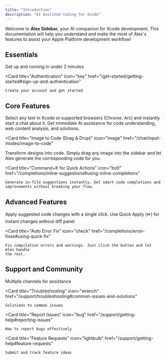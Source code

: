 ```yaml
---
title: "Introduction"
description: "AI Assisted Coding for Xcode"
---
```


Welcome to **Alex Sidebar**, your AI companion for Xcode development. This documentation will help you understand and make the most of Alex's features to assist your Apple Platform development workflow!

## Essentials

<CardGroup cols={2}>
  <Card
    title="Install & Setup"
    icon="rocket"
    href="/get-started/getting-started#installation"
  >
    Get up and running in under 2 minutes
  </Card>

  <Card
    title="Authentication"
    icon="key"
    href="/get-started/getting-started#sign-up-and-authentication"
  >
    Create your account and get started
  </Card>
</CardGroup>

## Core Features

<CardGroup cols={2}>
  <Card 
    title="Command+L to Chat" 
    icon="message-bot"
    href="/chat/overview#quick-actions"
  >
    Select any text in Xcode or supported browsers (Chrome, Arc) and instantly start a chat about it. Get immediate AI assistance for code understanding, web content analysis, and solutions.
  </Card>

<Card
  title="Image to Code (Drag & Drop)"
  icon="image"
  href="/chat/input-modes/image-to-code"
>
  Transform designs into code. Simply drag any image into the sidebar and let
  Alex generate the corresponding code for you.
</Card>

  <Card 
    title="Command+K for Quick Actions" 
    icon="bolt"
    href="/completions/inline-suggestions#using-inline-completions"
  >
    Generate in-file suggestions instantly. Get smart code completions and improvements without breaking your flow.
  </Card>
</CardGroup>

## Advanced Features

<CardGroup cols={2}>
  <Card 
    title="One-Click Code Changes" 
    icon="code"
    href="/chat/interface#applying-changes"
  >
    Apply suggested code changes with a single click. Use Quick Apply (⏩) for instant changes without diff panel.
  </Card>

  <Card 
    title="Auto Error Fix" 
    icon="check"
    href="/completions/error-fixes#using-quick-fix"
  >
    Fix compilation errors and warnings. Just click the button and let Alex handle
    the rest.
  </Card>
</CardGroup>

## Support and Community

<CardGroup cols={2}>
  <Card
    title="Get Help"
    icon="life-ring"
    href="/support/getting-help#support-channels"
  >
    Multiple channels for assistance
  </Card>

  <Card
    title="Troubleshooting"
    icon="wrench"
    href="/support/troubleshooting#common-issues-and-solutions"
  >
    Solutions to common issues
  </Card>

  <Card
    title="Report Issues"
    icon="bug"
    href="/support/getting-help#reporting-issues"
  >
    How to report bugs effectively
  </Card>

  <Card
    title="Feature Requests"
    icon="lightbulb"
    href="/support/getting-help#feature-requests"
  >
    Submit and track feature ideas
  </Card>
</CardGroup>